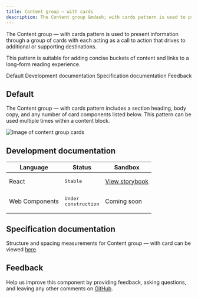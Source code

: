 ```yaml
---
title: Content group – with cards
description: The Content group &mdash; with cards pattern is used to present information through a group of cards with each acting as a call to action that drives to additional or supporting destinations.
---
```


<PageDescription>

The Content group &mdash; with cards pattern is used to present information through a group of cards with each acting as a call to action that drives to additional or supporting destinations.

This pattern is suitable for adding concise buckets of content and links to a long-form reading experience.

</PageDescription>

<AnchorLinks>

<AnchorLink>Default</AnchorLink>
<AnchorLink>Development documentation</AnchorLink>
<AnchorLink>Specification documentation</AnchorLink>
<AnchorLink>Feedback</AnchorLink>

</AnchorLinks>

## Default
The Content group &mdash; with cards pattern includes a section heading, body copy, and any number of card components listed below. This pattern can be used multiple times within a content block.

![Image of content group cards](../../images/pattern/content-group-cards/content-group-cards.jpg)


## Development documentation

| Language      | Status        | Sandbox                                                                              |
| ------------- | -----------   | ------------------------------------------------------------------------             |
| React         | <div><span class="bx--tag bx--tag--green"><pre>Stable</pre></span></div>        | <a href="https://ibmdotcom-react.mybluemix.net/?path=/story/patterns-blocks-contentgroupcards--default" target="_blank">View storybook</a>    |
| Web Components       | <div><span class="bx--tag bx--tag--cool-gray"><pre>Under construction</pre></span></div>  | Coming soon |

## Specification documentation

Structure and spacing measurements for Content group &mdash; with card can be viewed <a href="https://ibm.box.com/s/5sfef66ow9ruw47qye5snhnxey0ioi6t" target="_blank">here</a>.

## Feedback

Help us improve this component by providing feedback, asking questions, and leaving any other comments on <a href="https://github.com/carbon-design-system/ibm-dotcom-library" target="_blank">GitHub</a>.
